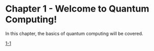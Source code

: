 # Chapter 1 - Welcome to Quantum Computing!

In this chapter, the basics of quantum computing will be covered.

<a href="/textbook/chapter_1/1-1">1-1</a>